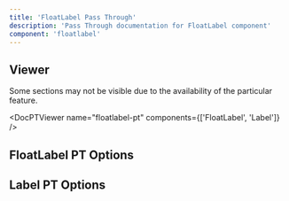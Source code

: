 ```yaml
---
title: 'FloatLabel Pass Through'
description: 'Pass Through documentation for FloatLabel component'
component: 'floatlabel'
---
```


## Viewer

Some sections may not be visible due to the availability of the particular feature.

<DocPTViewer name="floatlabel-pt" components={['FloatLabel', 'Label']} />

## FloatLabel PT Options

<DocTable name="FloatLabel" category="pt" />

## Label PT Options

<DocTable name="Label" category="pt" />
